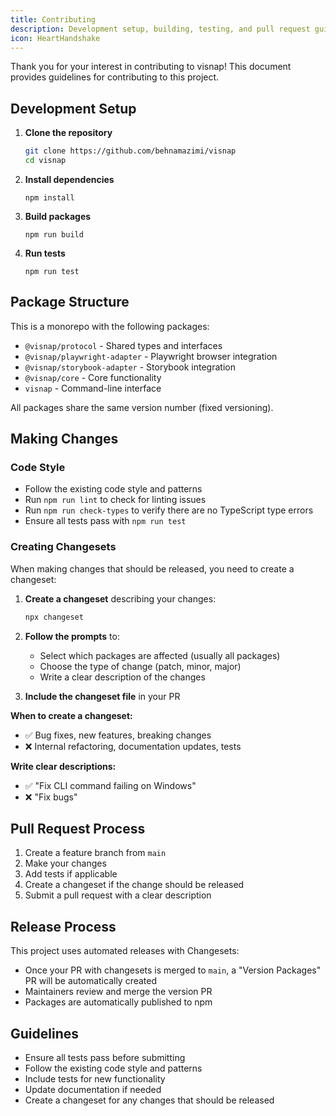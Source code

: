 ```yaml
---
title: Contributing
description: Development setup, building, testing, and pull request guidelines
icon: HeartHandshake
---
```


Thank you for your interest in contributing to visnap! This document provides guidelines for contributing to this project.

## Development Setup

1. **Clone the repository**
   ```bash
   git clone https://github.com/behnamazimi/visnap
   cd visnap
   ```

2. **Install dependencies**
   ```npm
   npm install
   ```

3. **Build packages**
   ```npm
   npm run build
   ```

4. **Run tests**
   ```npm
   npm run test
   ```

## Package Structure

This is a monorepo with the following packages:

- `@visnap/protocol` - Shared types and interfaces
- `@visnap/playwright-adapter` - Playwright browser integration
- `@visnap/storybook-adapter` - Storybook integration
- `@visnap/core` - Core functionality
- `visnap` - Command-line interface

All packages share the same version number (fixed versioning).

## Making Changes

### Code Style

- Follow the existing code style and patterns
- Run `npm run lint` to check for linting issues
- Run `npm run check-types` to verify there are no TypeScript type errors
- Ensure all tests pass with `npm run test`

### Creating Changesets

When making changes that should be released, you need to create a changeset:

1. **Create a changeset** describing your changes:
   ```bash
   npx changeset
   ```

2. **Follow the prompts** to:
   - Select which packages are affected (usually all packages)
   - Choose the type of change (patch, minor, major)
   - Write a clear description of the changes

3. **Include the changeset file** in your PR

**When to create a changeset:**
- ✅ Bug fixes, new features, breaking changes
- ❌ Internal refactoring, documentation updates, tests

**Write clear descriptions:**
- ✅ "Fix CLI command failing on Windows"
- ❌ "Fix bugs"

## Pull Request Process

1. Create a feature branch from `main`
2. Make your changes
3. Add tests if applicable
4. Create a changeset if the change should be released
5. Submit a pull request with a clear description

## Release Process

This project uses automated releases with Changesets:

- Once your PR with changesets is merged to `main`, a "Version Packages" PR will be automatically created
- Maintainers review and merge the version PR
- Packages are automatically published to npm

## Guidelines

- Ensure all tests pass before submitting
- Follow the existing code style and patterns
- Include tests for new functionality
- Update documentation if needed
- Create a changeset for any changes that should be released
